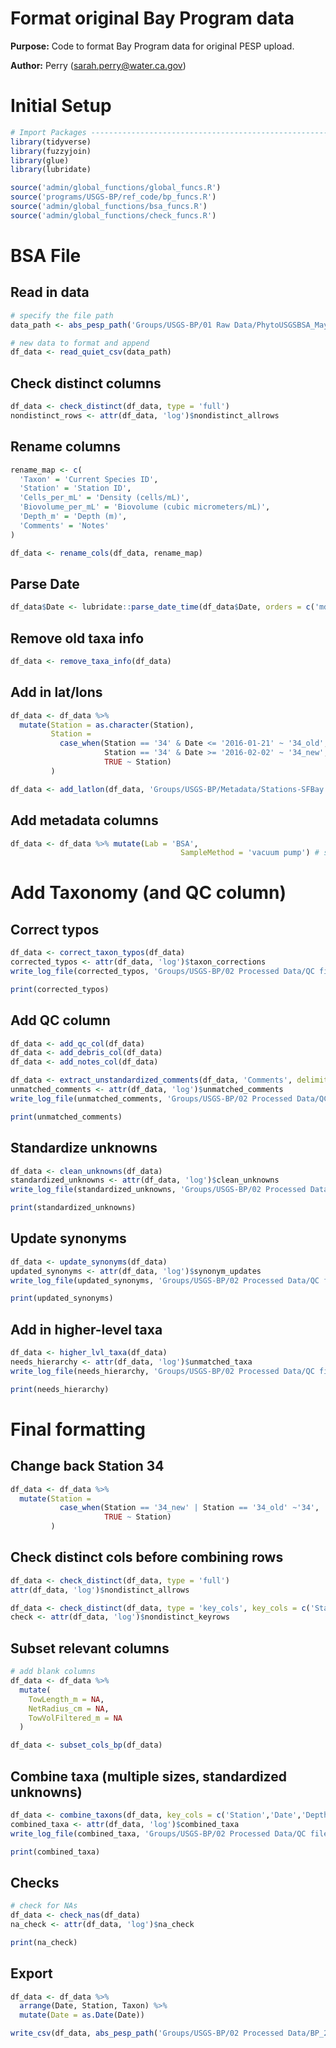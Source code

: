 # Format original Bay Program data

**Purpose:** Code to format Bay Program data for original PESP upload.

**Author:** Perry ([sarah.perry\@water.ca.gov](mailto:sarah.perry@water.ca.gov){.email})

# Initial Setup
```r
# Import Packages ---------------------------------------------------------
library(tidyverse)
library(fuzzyjoin)
library(glue)
library(lubridate)

source('admin/global_functions/global_funcs.R')
source('programs/USGS-BP/ref_code/bp_funcs.R')
source('admin/global_functions/bsa_funcs.R')
source('admin/global_functions/check_funcs.R')
```

# BSA File
## Read in data
```r
# specify the file path
data_path <- abs_pesp_path('Groups/USGS-BP/01 Raw Data/PhytoUSGSBSA_May2023-Sept2024.csv')

# new data to format and append
df_data <- read_quiet_csv(data_path)
```

## Check distinct columns
```r
df_data <- check_distinct(df_data, type = 'full')
nondistinct_rows <- attr(df_data, 'log')$nondistinct_allrows
```

## Rename columns
```r
rename_map <- c(
  'Taxon' = 'Current Species ID',
  'Station' = 'Station ID',
  'Cells_per_mL' = 'Density (cells/mL)',
  'Biovolume_per_mL' = 'Biovolume (cubic micrometers/mL)',
  'Depth_m' = 'Depth (m)',
  'Comments' = 'Notes'
)

df_data <- rename_cols(df_data, rename_map)
```

## Parse Date
```r
df_data$Date <- lubridate::parse_date_time(df_data$Date, orders = c('mdy','dmy','ymd'))
```

## Remove old taxa info
```r
df_data <- remove_taxa_info(df_data)
```

## Add in lat/lons
```r
df_data <- df_data %>%
  mutate(Station = as.character(Station),
         Station = 
           case_when(Station == '34' & Date <= '2016-01-21' ~ '34_old',
                     Station == '34' & Date >= '2016-02-02' ~ '34_new',
                     TRUE ~ Station)
         )

df_data <- add_latlon(df_data, 'Groups/USGS-BP/Metadata/Stations-SFBay.csv')
```

## Add metadata columns
```r
df_data <- df_data %>% mutate(Lab = 'BSA',
                                      SampleMethod = 'vacuum pump') # since 01/21/2016
```

# Add Taxonomy (and QC column)

## Correct typos
```r
df_data <- correct_taxon_typos(df_data)
corrected_typos <- attr(df_data, 'log')$taxon_corrections
write_log_file(corrected_typos, 'Groups/USGS-BP/02 Processed Data/QC files/tables/BP_BSA_corrected_typos.csv')

print(corrected_typos)
```

## Add QC column
```r
df_data <- add_qc_col(df_data)
df_data <- add_debris_col(df_data)
df_data <- add_notes_col(df_data)

df_data <- extract_unstandardized_comments(df_data, 'Comments', delimiter = '. ')
unmatched_comments <- attr(df_data, 'log')$unmatched_comments
write_log_file(unmatched_comments, 'Groups/USGS-BP/02 Processed Data/QC files/tables/BP_BSA_leftover_comments.csv')

print(unmatched_comments)
```

## Standardize unknowns
```r
df_data <- clean_unknowns(df_data)
standardized_unknowns <- attr(df_data, 'log')$clean_unknowns
write_log_file(standardized_unknowns, 'Groups/USGS-BP/02 Processed Data/QC files/tables/BP_BSA_standardized_unknowns.csv')

print(standardized_unknowns)
```

## Update synonyms
```r
df_data <- update_synonyms(df_data)
updated_synonyms <- attr(df_data, 'log')$synonym_updates
write_log_file(updated_synonyms, 'Groups/USGS-BP/02 Processed Data/QC files/tables/BP_BSA_updated_synonyms.csv')

print(updated_synonyms)
```

## Add in higher-level taxa
```r
df_data <- higher_lvl_taxa(df_data)
needs_hierarchy <- attr(df_data, 'log')$unmatched_taxa
write_log_file(needs_hierarchy, 'Groups/USGS-BP/02 Processed Data/QC files/tables/BP_BSA_needs_hierarchy.csv')

print(needs_hierarchy)
```

# Final formatting

## Change back Station 34
```r
df_data <- df_data %>%
  mutate(Station = 
           case_when(Station == '34_new' | Station == '34_old' ~'34',
                     TRUE ~ Station)
         )
```

## Check distinct cols before combining rows
```r
df_data <- check_distinct(df_data, type = 'full')
attr(df_data, 'log')$nondistinct_allrows

df_data <- check_distinct(df_data, type = 'key_cols', key_cols = c('Station','Date','Depth_m'), measurement_cols = c('Biovolume_per_mL','Cells_per_mL'))
check <- attr(df_data, 'log')$nondistinct_keyrows
```

## Subset relevant columns
```r
# add blank columns
df_data <- df_data %>%
  mutate(
    TowLength_m = NA,
    NetRadius_cm = NA,
    TowVolFiltered_m = NA
  )

df_data <- subset_cols_bp(df_data)
```

## Combine taxa (multiple sizes, standardized unknowns)
```r
df_data <- combine_taxons(df_data, key_cols = c('Station','Date','Depth_m'), measurement_cols = c('Biovolume_per_mL','Cells_per_mL'))
combined_taxa <- attr(df_data, 'log')$combined_taxa
write_log_file(combined_taxa, 'Groups/USGS-BP/02 Processed Data/QC files/tables/BP_All_combined_taxa.csv')

print(combined_taxa)
```

## Checks
```r
# check for NAs
df_data <- check_nas(df_data)
na_check <- attr(df_data, 'log')$na_check

print(na_check)
```

## Export
```r
df_data <- df_data %>%
  arrange(Date, Station, Taxon) %>%
  mutate(Date = as.Date(Date))

write_csv(df_data, abs_pesp_path('Groups/USGS-BP/02 Processed Data/BP_2024_draft.csv'))
```

